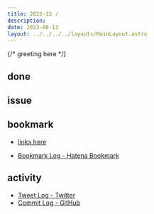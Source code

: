 ```yaml
---
title: 2023-33 / 
description: 
date: 2023-08-13
layout: ../../../../layouts/MainLayout.astro
---
```


{/* greeting here */}

## done

### 

## issue

### 

## bookmark

- [links here]()


- [Bookmark Log - Hatena Bookmark](https://b.hatena.ne.jp/Ryo_K/bookmark)

## activity

<Tweet tweetLink="" />
<Instagram instagramId="" />
<YouTube youTubeId="" />

- [Tweet Log - Twitter](https://twitter.com/search?q=(from%3Alegnoh)%20until%3A2023-08-13%20since%3A2023-08-07%20-filter%3Areplies&src=typed_query)
- [Commit Log - GitHub](https://github.com/legnoh?tab=overview&from=2023-08-07&to=2023-08-13)
